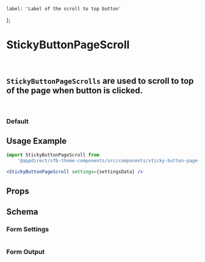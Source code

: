 
    label: 'Label of the scroll to top button'
};

<Meta of={StickyButtonPageScrollStories} />

# StickyButtonPageScroll

<br />

## `StickyButtonPageScrolls` are used to scroll to top of the page when button is clicked.

<br />

### Default

<Canvas>
  <Story of={StickyButtonPageScrollStories.Default} />
</Canvas>

## Usage Example

<CollapsibleJsonSnippet summary="settingsData" code={getArgs(StickyButtonPageScroll.schema().form)} />

```jsx
import StickyButtonPageScroll from
    '@appdirect/sfb-theme-components/src/components/sticky-button-page-scroll/StickyButtonPageScroll';

<StickyButtonPageScroll settings={settingsData} />

```

## Props

<ArgsTable of={StickyButtonPageScroll} />

## Schema

### Form Settings

<table>
  <TableContentFromObject obj={scrollTopSettings} />
</table>

### Form Output

<FormOutput code={StickyButtonPageScroll.schema().form} />
